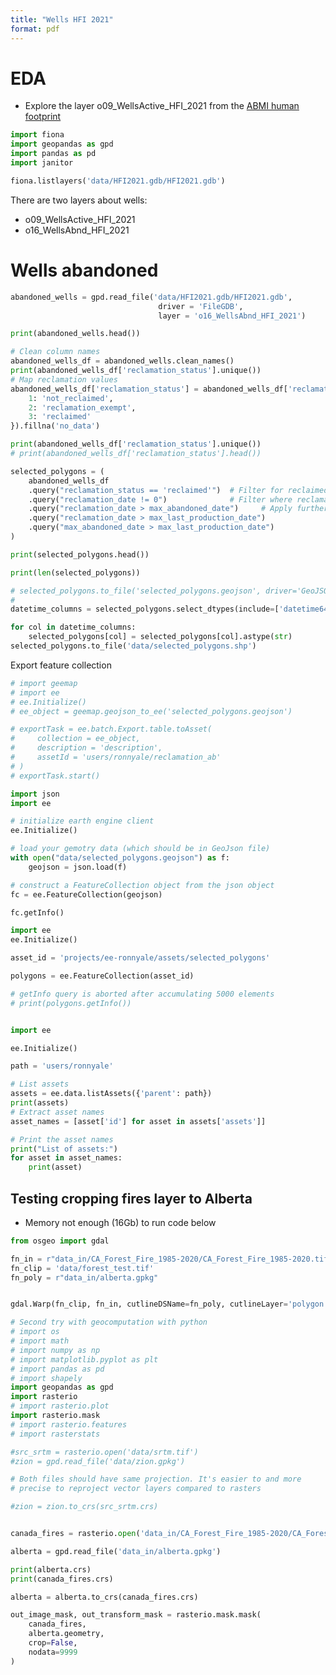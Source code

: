 ```yaml
---
title: "Wells HFI 2021"
format: pdf
---
```


# EDA

 - Explore the layer o09_WellsActive_HFI_2021 from the [ABMI human footprint](https://abmi.ca/home/data-analytics/da-top/da-product-overview/Human-Footprint-Products/HF-inventory.html)

```python
import fiona
import geopandas as gpd
import pandas as pd
import janitor
```

```python
fiona.listlayers('data/HFI2021.gdb/HFI2021.gdb')
```

There are two layers about wells:

 - o09_WellsActive_HFI_2021
 - o16_WellsAbnd_HFI_2021

# Wells abandoned

```python
abandoned_wells = gpd.read_file('data/HFI2021.gdb/HFI2021.gdb', 
                                 driver = 'FileGDB', 
                                 layer = 'o16_WellsAbnd_HFI_2021')
```


```python
print(abandoned_wells.head())
```


```python
# Clean column names
abandoned_wells_df = abandoned_wells.clean_names()
print(abandoned_wells_df['reclamation_status'].unique())
# Map reclamation values
abandoned_wells_df['reclamation_status'] = abandoned_wells_df['reclamation_status'].map({
    1: 'not_reclaimed',
    2: 'reclamation_exempt',
    3: 'reclaimed'
}).fillna('no_data')

print(abandoned_wells_df['reclamation_status'].unique())
# print(abandoned_wells_df['reclamation_status'].head())
```

```python
selected_polygons = (
    abandoned_wells_df
    .query("reclamation_status == 'reclaimed'")  # Filter for reclaimed wells
    .query("reclamation_date != 0")              # Filter where reclamation_date is not zero
    .query("reclamation_date > max_abandoned_date")     # Apply further filters
    .query("reclamation_date > max_last_production_date")
    .query("max_abandoned_date > max_last_production_date")
)

print(selected_polygons.head())
```


```python
print(len(selected_polygons))
```

```python
# selected_polygons.to_file('selected_polygons.geojson', driver='GeoJSON')
# 
datetime_columns = selected_polygons.select_dtypes(include=['datetime64']).columns

for col in datetime_columns:
    selected_polygons[col] = selected_polygons[col].astype(str) 
selected_polygons.to_file('data/selected_polygons.shp')
```

Export feature collection
```python
# import geemap
# import ee
# ee.Initialize()
# ee_object = geemap.geojson_to_ee('selected_polygons.geojson')

# exportTask = ee.batch.Export.table.toAsset(
#     collection = ee_object,
#     description = 'description',
#     assetId = 'users/ronnyale/reclamation_ab'
# )
# exportTask.start()
```

```python
import json
import ee

# initialize earth engine client
ee.Initialize()

# load your gemotry data (which should be in GeoJson file)
with open("data/selected_polygons.geojson") as f:
    geojson = json.load(f)

# construct a FeatureCollection object from the json object
fc = ee.FeatureCollection(geojson)
```

```python
fc.getInfo()
```

```python
import ee
ee.Initialize()

asset_id = 'projects/ee-ronnyale/assets/selected_polygons'

polygons = ee.FeatureCollection(asset_id)
```

```python
# getInfo query is aborted after accumulating 5000 elements
# print(polygons.getInfo())
```


```python

```


```python
import ee

ee.Initialize()

path = 'users/ronnyale'

# List assets
assets = ee.data.listAssets({'parent': path})
print(assets)
# Extract asset names
asset_names = [asset['id'] for asset in assets['assets']]

# Print the asset names
print("List of assets:")
for asset in asset_names:
    print(asset)
```



## Testing cropping fires layer to Alberta

 - Memory not enough (16Gb) to run code below

```python
from osgeo import gdal
```



```python
fn_in = r"data_in/CA_Forest_Fire_1985-2020/CA_Forest_Fire_1985-2020.tif"
fn_clip = 'data/forest_test.tif'
fn_poly = r"data_in/alberta.gpkg"


gdal.Warp(fn_clip, fn_in, cutlineDSName=fn_poly, cutlineLayer='polygon', cropToCutline=True)
```



```python
# Second try with geocomputation with python
# import os
# import math
# import numpy as np
# import matplotlib.pyplot as plt
# import pandas as pd
# import shapely
import geopandas as gpd
import rasterio
# import rasterio.plot
import rasterio.mask
# import rasterio.features
# import rasterstats
```


```python
#src_srtm = rasterio.open('data/srtm.tif')
#zion = gpd.read_file('data/zion.gpkg')

# Both files should have same projection. It's easier to and more
# precise to reproject vector layers compared to rasters

#zion = zion.to_crs(src_srtm.crs)


canada_fires = rasterio.open('data_in/CA_Forest_Fire_1985-2020/CA_Forest_Fire_1985-2020.tif')

alberta = gpd.read_file('data_in/alberta.gpkg')
```

```python
print(alberta.crs)
print(canada_fires.crs)
```

```python
alberta = alberta.to_crs(canada_fires.crs)
```


```python
out_image_mask, out_transform_mask = rasterio.mask.mask(
    canada_fires, 
    alberta.geometry, 
    crop=False, 
    nodata=9999
)
```
